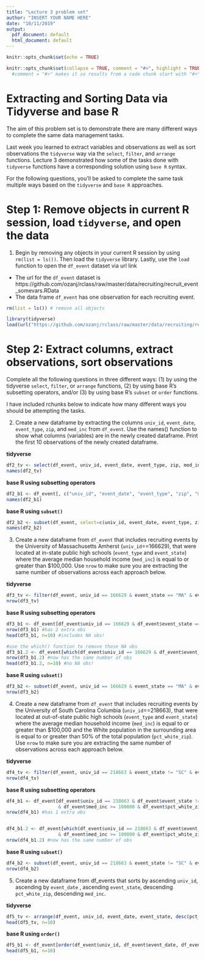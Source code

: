 ```yaml
---
title: "Lecture 3 problem set"
author: "INSERT YOUR NAME HERE"
date: "10/11/2019"
output:
  pdf_document: default
  html_document: default
---
```


```r
knitr::opts_chunk$set(echo = TRUE)
```

```r
knitr::opts_chunk$set(collapse = TRUE, comment = "#>", highlight = TRUE)
  #comment = "#>" makes it so results from a code chunk start with "#>"; default is "##"
```
\textcolor{red}{\textbf{/20}} 

# Extracting and Sorting Data via Tidyverse and base R

The aim of this problem set is to demonstrate there are many different ways to complete the same data management tasks. 

Last week you learned to extract variables and observations as well as sort observations the `tidyverse` way via the `select`, `filter`, and `arrange` functions. Lecture 3 demonstrated how some of the tasks done with `tidyverse` functions have a corresponding solution using `base R` syntax.

For the following questions, you'll be asked to complete the same task multiple ways based on the `tidyverse` and `base R` approaches.


# Step 1: Remove objects in current R session, load `tidyverse`, and open the data 
1. Begin by removing any objects in your current R session by using `rm(list = ls())`. Then load the `tidyverse` library. Lastly, use the `load` function to open the `df_event` dataset via url link
- The url for the `df_event` dataset is https://github.com/ozanj/rclass/raw/master/data/recruiting/recruit_event_somevars.RData
- The data frame `df_event` has one observation for each recruiting event. 

\textcolor{red}{\textbf{/2}} 

```r
rm(list = ls()) # remove all objects

library(tidyverse)
load(url("https://github.com/ozanj/rclass/raw/master/data/recruiting/recruit_event_somevars.RData"))
```



# Step 2: Extract columns, extract observations, sort observations
Complete all the following questions in three different ways: (1) by using the tidyverse `select`, `filter`, or `arrange` functions, (2) by using base R's subsetting operators, and/or (3) by using base R's `subset` or `order` functions.

I have included rchunks below to indicate how many different ways you should be attempting the tasks.


2. Create a new dataframe by extracting the columns `univ_id`, `event_date`, `event_type`, `zip`, and `med_inc` from `df_event`. Use the names() function to show what columns (variables) are in the newly created dataframe. Print the first 10 observations of the newly created dataframe. 

\textcolor{red}{\textbf{/5}} 

__tidyverse__ 
```r
df2_tv <- select(df_event, univ_id, event_date, event_type, zip, med_inc)
names(df2_tv)
```

__base R using subsetting operators__
```r
df2_b1 <- df_event[, c("univ_id", "event_date", "event_type", "zip", "med_inc"), drop = FALSE] #good habit to just use drop=FALSE argument
names(df2_b1)
```

__base R using `subset()`__
```r
df2_b2 <- subset(df_event, select=c(univ_id, event_date, event_type, zip, med_inc), drop = FALSE) #good habit to just use drop=FALSE argument
names(df2_b2)
```


3. Create a new dataframe from `df_event` that includes recruiting events by the University of Massachusetts Amherst (`univ_id`==166629), that were located at in-state public high schools (`event_type` and `event_state`) where the average median household income (`med_inc`) is equal to or greater than $100,000. Use `nrow` to make sure you are extracting the same number of observations across each approach below. 

\textcolor{red}{\textbf{/5}} 

__tidyverse__ 
```r
df3_tv <- filter(df_event, univ_id == 166629 & event_state == "MA" & event_type == "public hs" & med_inc >= 100000)
nrow(df3_tv)
```

__base R using subsetting operators__
```r
df3_b1 <- df_event[df_event$univ_id == 166629 & df_event$event_state == "MA" & df_event$event_type == "public hs" & df_event$med_inc >= 100000,  , drop=FALSE]
nrow(df3_b1) #has 2 extra obs
head(df3_b1, n=10) #includes NA obs!

#use the which() function to remove those NA obs
df3_b1.2 <- df_event[which(df_event$univ_id == 166629 & df_event$event_state == "MA" & df_event$event_type == "public hs" & df_event$med_inc >= 100000),  , drop=FALSE]
nrow(df3_b1.2) #now has the same number of obs
head(df3_b1.2, n=10) #no NA obs!
```

__base R using `subset()`__
```r
df3_b2 <- subset(df_event, univ_id == 166629 & event_state == "MA" & event_type == "public hs" & med_inc >= 100000)
nrow(df3_b2)
```



4. Create a new dataframe from `df_event` that includes recruiting events by the University of South Carolina Columbia (`univ_id`==218663), that were located at out-of-state public high schools (`event_type` and `event_state`) where the average median household income (`med_inc`) is equal to or greater than $100,000 and the White population in the surrounding area is equal to or greater than 50% of the total population (`pct_white_zip`).  Use `nrow` to make sure you are extracting the same number of observations across each approach below. 

\textcolor{red}{\textbf{/5}} 

__tidyverse__ 
```r
df4_tv <- filter(df_event, univ_id == 218663 & event_state != "SC" & event_type == "public hs" & med_inc >= 100000 & pct_white_zip>=50)
nrow(df4_tv)
```

__base R using subsetting operators__
```r
df4_b1 <- df_event[df_event$univ_id == 218663 & df_event$event_state != "SC" & df_event$event_type == "public hs" 
                   & df_event$med_inc >= 100000 & df_event$pct_white_zip>=50 ,  , drop=FALSE]
nrow(df4_b1) #has 1 extra obs


df4_b1.2 <- df_event[which(df_event$univ_id == 218663 & df_event$event_state != "SC" & df_event$event_type == "public hs" 
                   & df_event$med_inc >= 100000 & df_event$pct_white_zip>=50) ,  , drop=FALSE]
nrow(df4_b1.2) #now has the same number of obs
```

__base R using `subset()`__
```r
df4_b2 <- subset(df_event, univ_id == 218663 & event_state != "SC" & event_type == "public hs" & med_inc >= 100000 & pct_white_zip>=50, drop=FALSE)
nrow(df4_b2)
```


5. Create a new dataframe from df_events that sorts by ascending `univ_id`, ascending by `event_date` , ascending `event_state`, descending `pct_white_zip`, descending `med_inc`.

\textcolor{red}{\textbf{/3}} 

__tidyverse__ 
```r
df5_tv <- arrange(df_event, univ_id, event_date, event_state, desc(pct_white_zip), desc(med_inc))
head(df5_tv, n=10)
```

__base R using `order()`__
```r
df5_b1 <- df_event[order(df_event$univ_id, df_event$event_date, df_event$event_state, -df_event$pct_white_zip,-df_event$med_inc), ]
head(df5_b1, n=10)

```


